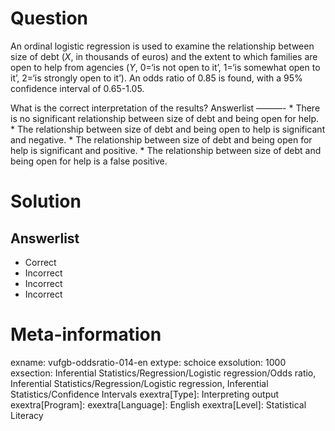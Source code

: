 Question
========

An ordinal logistic regression is used to examine the relationship between size of debt (*X*, in thousands of euros) and the extent to which families are open to help from agencies (*Y*, 0='is not open to it', 1='is somewhat open to it', 2='is strongly open to it'). An odds ratio of 0.85 is found, with a 95% confidence interval of 0.65-1.05.

What is the correct interpretation of the results? 
Answerlist
----------
* There is no significant relationship between size of debt and being open for help.
* The relationship between size of debt and being open to help is significant and negative.
* The relationship between size of debt and being open for help is significant and positive.
* The relationship between size of debt and being open for help is a false positive.

Solution
========

Answerlist
----------
* Correct
* Incorrect
* Incorrect
* Incorrect

Meta-information
================
exname: vufgb-oddsratio-014-en
extype: schoice
exsolution: 1000
exsection: Inferential Statistics/Regression/Logistic regression/Odds ratio, Inferential Statistics/Regression/Logistic regression, Inferential Statistics/Confidence Intervals
exextra[Type]: Interpreting output
exextra[Program]: 
exextra[Language]: English
exextra[Level]: Statistical Literacy
